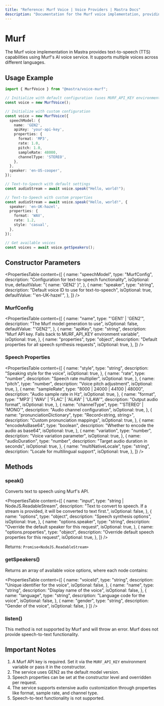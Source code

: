 ```yaml
---
title: "Reference: Murf Voice | Voice Providers | Mastra Docs"
description: "Documentation for the Murf voice implementation, providing text-to-speech capabilities."
---
```


# Murf

The Murf voice implementation in Mastra provides text-to-speech (TTS) capabilities using Murf's AI voice service. It supports multiple voices across different languages.

## Usage Example

```typescript
import { MurfVoice } from "@mastra/voice-murf";

// Initialize with default configuration (uses MURF_API_KEY environment variable)
const voice = new MurfVoice();

// Initialize with custom configuration
const voice = new MurfVoice({
  speechModel: {
    name: 'GEN2',
    apiKey: 'your-api-key',
    properties: {
      format: 'MP3',
      rate: 1.0,
      pitch: 1.0,
      sampleRate: 48000,
      channelType: 'STEREO',
    },
  },
  speaker: 'en-US-cooper',
});

// Text-to-Speech with default settings
const audioStream = await voice.speak("Hello, world!");

// Text-to-Speech with custom properties
const audioStream = await voice.speak("Hello, world!", {
  speaker: 'en-UK-hazel',
  properties: {
    format: 'WAV',
    rate: 1.2,
    style: 'casual',
  },
});

// Get available voices
const voices = await voice.getSpeakers();
```

## Constructor Parameters

<PropertiesTable
  content={[
    {
      name: "speechModel",
      type: "MurfConfig",
      description: "Configuration for text-to-speech functionality",
      isOptional: true,
      defaultValue: "{ name: 'GEN2' }",
    },
    {
      name: "speaker",
      type: "string",
      description: "Default voice ID to use for text-to-speech",
      isOptional: true,
      defaultValue: "'en-UK-hazel'",
    },
  ]}
/>

### MurfConfig

<PropertiesTable
  content={[
    {
      name: "name",
      type: "'GEN1' | 'GEN2'",
      description: "The Murf model generation to use",
      isOptional: false,
      defaultValue: "'GEN2'",
    },
    {
      name: "apiKey",
      type: "string",
      description: "Murf API key. Falls back to MURF_API_KEY environment variable",
      isOptional: true,
    },
    {
      name: "properties",
      type: "object",
      description: "Default properties for all speech synthesis requests",
      isOptional: true,
    },
  ]}
/>

### Speech Properties

<PropertiesTable
  content={[
    {
      name: "style",
      type: "string",
      description: "Speaking style for the voice",
      isOptional: true,
    },
    {
      name: "rate",
      type: "number",
      description: "Speech rate multiplier",
      isOptional: true,
    },
    {
      name: "pitch",
      type: "number",
      description: "Voice pitch adjustment",
      isOptional: true,
    },
    {
      name: "sampleRate",
      type: "8000 | 24000 | 44100 | 48000",
      description: "Audio sample rate in Hz",
      isOptional: true,
    },
    {
      name: "format",
      type: "'MP3' | 'WAV' | 'FLAC' | 'ALAW' | 'ULAW'",
      description: "Output audio format",
      isOptional: true,
    },
    {
      name: "channelType",
      type: "'STEREO' | 'MONO'",
      description: "Audio channel configuration",
      isOptional: true,
    },
    {
      name: "pronunciationDictionary",
      type: "Record<string, string>",
      description: "Custom pronunciation mappings",
      isOptional: true,
    },
    {
      name: "encodeAsBase64",
      type: "boolean",
      description: "Whether to encode the audio as base64",
      isOptional: true,
    },
    {
      name: "variation",
      type: "number",
      description: "Voice variation parameter",
      isOptional: true,
    },
    {
      name: "audioDuration",
      type: "number",
      description: "Target audio duration in seconds",
      isOptional: true,
    },
    {
      name: "multiNativeLocale",
      type: "string",
      description: "Locale for multilingual support",
      isOptional: true,
    },
  ]}
/>

## Methods

### speak()

Converts text to speech using Murf's API.

<PropertiesTable
  content={[
    {
      name: "input",
      type: "string | NodeJS.ReadableStream",
      description: "Text to convert to speech. If a stream is provided, it will be converted to text first.",
      isOptional: false,
    },
    {
      name: "options",
      type: "object",
      description: "Speech synthesis options",
      isOptional: true,
    },
    {
      name: "options.speaker",
      type: "string",
      description: "Override the default speaker for this request",
      isOptional: true,
    },
    {
      name: "options.properties",
      type: "object",
      description: "Override default speech properties for this request",
      isOptional: true,
    },
  ]}
/>

Returns: `Promise<NodeJS.ReadableStream>`

### getSpeakers()

Returns an array of available voice options, where each node contains:

<PropertiesTable
  content={[
    {
      name: "voiceId",
      type: "string",
      description: "Unique identifier for the voice",
      isOptional: false,
    },
    {
      name: "name",
      type: "string",
      description: "Display name of the voice",
      isOptional: false,
    },
    {
      name: "language",
      type: "string",
      description: "Language code for the voice",
      isOptional: false,
    },
    {
      name: "gender",
      type: "string",
      description: "Gender of the voice",
      isOptional: false,
    }
  ]}
/>

### listen()

This method is not supported by Murf and will throw an error. Murf does not provide speech-to-text functionality.

## Important Notes

1. A Murf API key is required. Set it via the `MURF_API_KEY` environment variable or pass it in the constructor.
2. The service uses GEN2 as the default model version.
3. Speech properties can be set at the constructor level and overridden per request.
4. The service supports extensive audio customization through properties like format, sample rate, and channel type.
5. Speech-to-text functionality is not supported.
